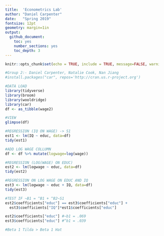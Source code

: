 ```yaml
---
title:  'Econometrics Lab'
author: "Daniel Carpenter"
date:   "Spring 2019"
fontsize: 12pt
geometry: margin=1in
output:
  github_document:
    toc: yes
    number_sections: yes
    toc_depth: 3
---
```

      
```r
knitr::opts_chunk$set(echo = TRUE, include = TRUE, message=FALSE, warning=FALSE)
```

```r
#Group 2:- Daniel Carpenter, Natalie Cook, Nan Jiang 
#install.packages("car", repos='http://cran.us.r-project.org')

#DATA LOAD
library(tidyverse)
library(broom)
library(wooldridge)
library(car)
df <- as_tibble(wage2)

#VIEW
glimpse(df)

#REGRESSION (IQ ON WAGE) -> S1
est1 <- lm(IQ ~ educ, data=df)
tidy(est1)

#ADD LOG WAGE COLLUMN
df <- df %>% mutate(logwage=log(wage))

#REGRESSION (LOG(WAGE) ON EDUC)
est2 <- lm(logwage ~ educ, data=df)
tidy(est2)

#REGRESSION ON LOG WAGE ON EDUC AND IQ
est3 <- lm(logwage ~ educ + IQ, data=df)
tidy(est3)

#TEST IF ~B1 = ^B1 + ^B2~S1 
est2$coefficients["educ"] == est3$coefficients["educ"] +
  est3$coefficients["IQ"]*est1$coefficients["educ"]

est2$coefficients["educ"] #~b1 = .069
est3$coefficients["educ"] #^b1 = .039

#Beta 1 Tilda > Beta 1 Hat
```